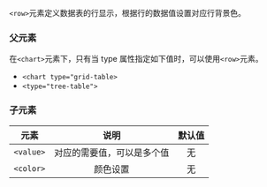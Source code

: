 `<row>`元素定义数据表的行显示，根据行的数据值设置对应行背景色。

### 父元素

在`<chart>`元素下，只有当 type 属性指定如下值时，可以使用`<row>`元素。

* `<chart type="grid-table>`
* `<type="tree-table">`

### 子元素

|元素|说明|默认值|
|:--:|:--:|:--:|
|`<value>`|对应的需要值，可以是多个值|无|
|`<color>`|颜色设置|无|
